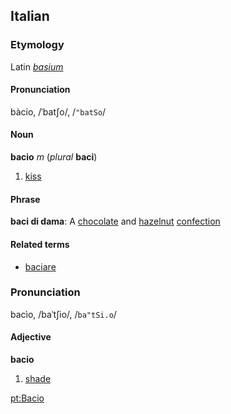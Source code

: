 ==Italian==
===Etymology===
Latin ''[[basium]]''
====Pronunciation====
bàcio, /ˈbatʃo/, /<tt>"batSo</tt>/
====Noun====
'''bacio''' ''m'' (''plural'' '''baci''')
#[[kiss]]

====Phrase====
'''baci di dama''': A [[chocolate]] and [[hazelnut]] [[confection]]

====Related terms====
*[[baciare]]

===Pronunciation===
bacìo, /baˈtʃio/, /<tt>ba"tSi.o</tt>/
====Adjective====
'''bacio'''

# [[shade]]

[[pt:Bacio]]